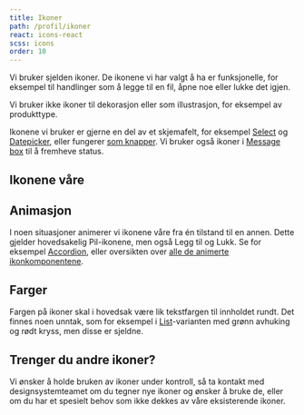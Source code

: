 ```yaml
---
title: Ikoner
path: /profil/ikoner
react: icons-react
scss: icons
order: 10
---
```



<Ingress>
    Vi bruker sjelden ikoner. De ikonene vi har valgt å ha er funksjonelle, for eksempel til handlinger som å legge til
    en fil, åpne noe eller lukke det igjen.
</Ingress>

Vi bruker ikke ikoner til dekorasjon eller som illustrasjon, for eksempel av produkttype.

Ikonene vi bruker er gjerne en del av et skjemafelt, for eksempel [Select](/komponenter/select) og [Datepicker](/komponenter/datepicker), eller fungerer [som knapper](/komponenter/iconbutton). Vi bruker også ikoner i [Message box](/komponenter/messagebox) til å fremheve status.

## Ikonene våre

<PortalIconExample />

## Animasjon

I noen situasjoner animerer vi ikonene våre fra én tilstand til en annen. Dette gjelder hovedsakelig Pil-ikonene, men også Legg til og Lukk. Se for eksempel [Accordion](/komponenter/accordion), eller oversikten over [alle de animerte ikonkomponentene](/komponenter/icons).

## Farger

Fargen på ikoner skal i hovedsak være lik tekstfargen til innholdet rundt. Det finnes noen unntak, som for eksempel i [List](/komponenter/list)-varianten med grønn avhuking og rødt kryss, men disse er sjeldne.

## Trenger du andre ikoner?

Vi ønsker å holde bruken av ikoner under kontroll, så ta kontakt med designsystemteamet om du tegner nye ikoner og ønsker å bruke de, eller om du har et spesielt behov som ikke dekkes av våre eksisterende ikoner.
